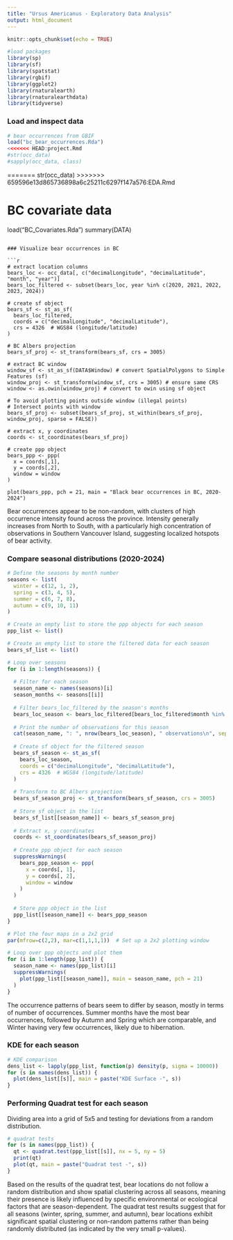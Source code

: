 ```yaml
---
title: "Ursus Americanus - Exploratory Data Analysis"
output: html_document
---
```


```r
knitr::opts_chunk$set(echo = TRUE)
```

```r
#load packages
library(sp)
library(sf)
library(spatstat)
library(rgbif)
library(ggplot2)
library(rnaturalearth)
library(rnaturalearthdata)
library(tidyverse)
```

### Load and inspect data

```r
# bear occurrences from GBIF
load("bc_bear_occurrences.Rda")
<<<<<<< HEAD:project.Rmd
#str(occ_data)
#sapply(occ_data, class)
```
=======
str(occ_data)
>>>>>>> 659596e13d865736898a6c25211c6297f147a576:EDA.Rmd

# BC covariate data
load("BC_Covariates.Rda")
summary(DATA)
```

### Visualize bear occurrences in BC

```r
# extract location columns
bears_loc <- occ_data[, c("decimalLongitude", "decimalLatitude", "month", "year")]
bears_loc_filtered <- subset(bears_loc, year %in% c(2020, 2021, 2022, 2023, 2024))

# create sf object
bears_sf <- st_as_sf(
  bears_loc_filtered,
  coords = c("decimalLongitude", "decimalLatitude"),
  crs = 4326  # WGS84 (longitude/latitude)
)

# BC Albers projection
bears_sf_proj <- st_transform(bears_sf, crs = 3005)

# extract BC window
window_sf <- st_as_sf(DATA$Window) # convert SpatialPolygons to Simple Features (sf)
window_proj <- st_transform(window_sf, crs = 3005) # ensure same CRS
window <- as.owin(window_proj) # convert to owin using sf object

# To avoid plotting points outside window (illegal points)
# Intersect points with window
bears_sf_proj <- subset(bears_sf_proj, st_within(bears_sf_proj, window_proj, sparse = FALSE))

# extract x, y coordinates
coords <- st_coordinates(bears_sf_proj)

# create ppp object
bears_ppp <- ppp(
  x = coords[,1],
  y = coords[,2],
  window = window
)

plot(bears_ppp, pch = 21, main = "Black bear occurrences in BC, 2020-2024")
```
Bear occurrences appear to be non-random, with clusters of high occurrence intensity found across the province. Intensity generally increases from North to South, with a particularly high concentration of observations in Southern Vancouver Island, suggesting localized hotspots of bear activity.

### Compare seasonal distributions (2020-2024)

```r
# Define the seasons by month number
seasons <- list(
  winter = c(12, 1, 2),
  spring = c(3, 4, 5),
  summer = c(6, 7, 8),
  autumn = c(9, 10, 11)
)

# Create an empty list to store the ppp objects for each season
ppp_list <- list()

# Create an empty list to store the filtered data for each season
bears_sf_list <- list()

# Loop over seasons
for (i in 1:length(seasons)) {
  
  # Filter for each season
  season_name <- names(seasons)[i]
  season_months <- seasons[[i]]
  
  # Filter bears_loc_filtered by the season's months
  bears_loc_season <- bears_loc_filtered[bears_loc_filtered$month %in% season_months, ]
  
  # Print the number of observations for this season
  cat(season_name, ": ", nrow(bears_loc_season), " observations\n", sep="")
  
  # Create sf object for the filtered season
  bears_sf_season <- st_as_sf(
    bears_loc_season,
    coords = c("decimalLongitude", "decimalLatitude"),
    crs = 4326  # WGS84 (longitude/latitude)
  )
  
  # Transform to BC Albers projection
  bears_sf_season_proj <- st_transform(bears_sf_season, crs = 3005)
  
  # Store sf object in the list
  bears_sf_list[[season_name]] <- bears_sf_season_proj
  
  # Extract x, y coordinates
  coords <- st_coordinates(bears_sf_season_proj)
  
  # Create ppp object for each season
  suppressWarnings(
    bears_ppp_season <- ppp(
      x = coords[, 1],
      y = coords[, 2],
      window = window
    )
  )
  
  # Store ppp object in the list
  ppp_list[[season_name]] <- bears_ppp_season
}
```
```r
# Plot the four maps in a 2x2 grid
par(mfrow=c(2,2), mar=c(1,1,1,1))  # Set up a 2x2 plotting window

# Loop over ppp objects and plot them
for (i in 1:length(ppp_list)) {
  season_name <- names(ppp_list)[i]
  suppressWarnings(
    plot(ppp_list[[season_name]], main = season_name, pch = 21)
  )
}
```
The occurrence patterns of bears seem to differ by season, mostly in terms of number of occurrences. Summer months have the most bear occurrences, followed by Autumn and Spring which are comparable, and Winter having very few occurrences, likely due to hibernation.

### KDE for each season

```r
# KDE comparison
dens_list <- lapply(ppp_list, function(p) density(p, sigma = 10000))
for (s in names(dens_list)) {
  plot(dens_list[[s]], main = paste("KDE Surface -", s))
}
```

### Performing Quadrat test for each season

Dividing area into a grid of 5x5 and testing for deviations from a random distribution.

```r
# quadrat tests
for (s in names(ppp_list)) {
  qt <- quadrat.test(ppp_list[[s]], nx = 5, ny = 5) 
  print(qt)
  plot(qt, main = paste("Quadrat test -", s))
}
```

Based on the results of the quadrat test, bear locations do not follow a random distribution and show spatial clustering across all seasons, meaning their presence is likely influenced by specific environmental or ecological factors that are season-dependent. The quadrat test results suggest that for all seasons (winter, spring, summer, and autumn), bear locations exhibit significant spatial clustering or non-random patterns rather than being randomly distributed (as indicated by the very small p-values).
